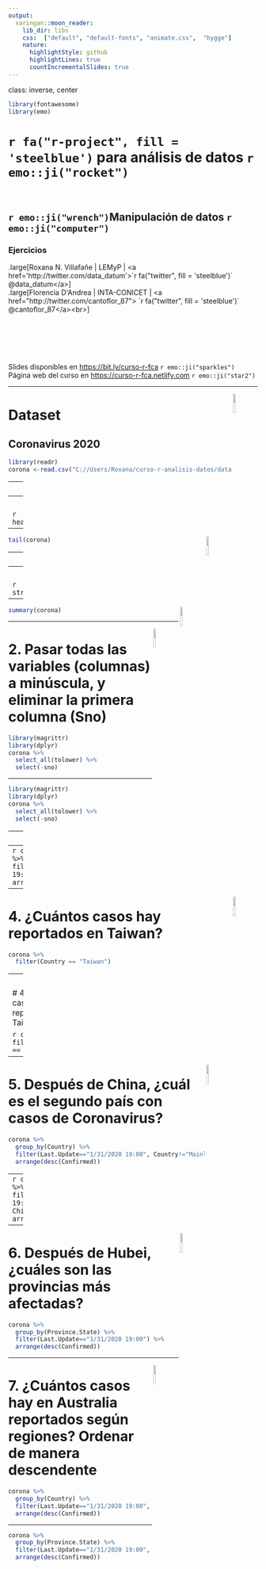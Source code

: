```yaml
---
output:
  xaringan::moon_reader:
    lib_dir: libs
    css:  ["default", "default-fonts", "animate.css",  "hygge"]
    nature:
      highlightStyle: github
      highlightLines: true
      countIncrementalSlides: true
---
```

class: inverse, center
```r
library(fontawesome)
library(emo)
```

# `r fa("r-project", fill = 'steelblue')`  para análisis de datos `r emo::ji("rocket")`<br> <br> 

## `r emo::ji("wrench")`Manipulación de datos `r emo::ji("computer")` 
### Ejercicios

.large[Roxana N. Villafañe | LEMyP | <a href='http://twitter.com/data_datum'>`r fa("twitter", fill = 'steelblue')` @data_datum</a>] <br> 
.large[Florencia D'Andrea | INTA-CONICET | <a href="http://twitter.com/cantoflor_87"> `r fa("twitter", fill = 'steelblue')` @cantoflor_87</a><br>] 


<br><br><br><br><br> Slides disponibles en <https://bit.ly/curso-r-fca> `r emo::ji("sparkles")`
<br> Página web del curso en <https://curso-r-fca.netlify.com> `r emo::ji("star2")`

---

<img src="C://Users/Roxana/curso-r-analisis-datos/img/hex-dplyr.png" width="10%" align="right" />

# Dataset 

## Coronavirus 2020

```r
library(readr)
corona <-read.csv("C://Users/Roxana/curso-r-analisis-datos/data/2019_nCov_data.csv")
```
---
<img src="C://Users/Roxana/curso-r-analisis-datos/img/hex-dplyr.png" width="10%" align="right" />

# 1. Realizamos un análasis exploratorio con las funciones útiles que vimos.

### head()
### tail()
### glimpse()
### str()
### summary()

---
<img src="C://Users/Roxana/curso-r-analisis-datos/img/hex-dplyr.png" width="10%" align="right" />

```r
head(corona)
```

---
<img src="C://Users/Roxana/curso-r-analisis-datos/img/hex-dplyr.png" width="10%" align="right" />

```r
tail(corona)
```

---
<img src="C://Users/Roxana/curso-r-analisis-datos/img/hex-dplyr.png" width="10%" align="right" />

```r
library(dplyr)
glimpse(corona)
```

---
<img src="C://Users/Roxana/curso-r-analisis-datos/img/hex-dplyr.png" width="10%" align="right" />

```r
str(corona)
```

---

<img src="C://Users/Roxana/curso-r-analisis-datos/img/hex-dplyr.png" width="10%" align="right" />

```r
summary(corona)
```


---

<img src="C://Users/Roxana/curso-r-analisis-datos/img/hex-dplyr.png" width="10%" align="right" />

# 2. Pasar todas las variables (columnas) a minúscula, y eliminar la primera columna (Sno)

```r
library(magrittr)
library(dplyr)
corona %>%
  select_all(tolower) %>%
  select(-sno)
```


---

```r
library(magrittr)
library(dplyr)
corona %>%
  select_all(tolower) %>%   
  select(-sno)
```


---
<img src="C://Users/Roxana/curso-r-analisis-datos/img/hex-dplyr.png" width="10%" align="right" />

# 3. ¿Cuáles son los lugares con más coronavirus reportados a la fecha? 

```r
corona %>%
  group_by(Country) %>%
  filter(Last.Update=="1/31/2020 19:00") %>%
  arrange(desc(Confirmed))
```


---
```r
corona %>%
  group_by(Country) %>%
  filter(Last.Update=="1/31/2020 19:00") %>%
  arrange(desc(Confirmed))
```

---

<img src="C://Users/Roxana/curso-r-analisis-datos/img/hex-dplyr.png" width="10%" align="right" />

# 4. ¿Cuántos casos hay reportados en Taiwan?

```r
corona %>%
  filter(Country == "Taiwan")
```



---
<img src="C://Users/Roxana/curso-r-analisis-datos/img/hex-dplyr.png" width="10%" align="right" />

# 4. ¿Cuántos casos hay reportados en Taiwan?

```r
corona %>%
  filter(Country == "Taiwan")
```


---

<img src="C://Users/Roxana/curso-r-analisis-datos/img/hex-dplyr.png" width="10%" align="right" />

# 5. Después de China, ¿cuál es el segundo país con casos de Coronavirus?

```r
corona %>%
  group_by(Country) %>%
  filter(Last.Update=="1/31/2020 19:00", Country!="Mainland China")%>%
  arrange(desc(Confirmed))
```




---
```r
corona %>%
  group_by(Country) %>%
  filter(Last.Update=="1/31/2020 19:00", Country!="Mainland China")%>%
  arrange(desc(Confirmed))
```

---

<img src="C://Users/Roxana/curso-r-analisis-datos/img/hex-dplyr.png" width="10%" align="right" />

# 6. Después de Hubei, ¿cuáles son las provincias más afectadas?

```r
corona %>%
  group_by(Province.State) %>%
  filter(Last.Update=="1/31/2020 19:00") %>%
  arrange(desc(Confirmed))
```


---

<img src="C://Users/Roxana/curso-r-analisis-datos/img/hex-dplyr.png" width="10%" align="right" />

# 7. ¿Cuántos casos hay en Australia reportados según regiones? Ordenar de manera descendente

```r
corona %>%
  group_by(Country) %>%
  filter(Last.Update=="1/31/2020 19:00", Country=="Australia") %>%
  arrange(desc(Confirmed))
```

---

```r
corona %>%
  group_by(Province.State) %>%
  filter(Last.Update=="1/31/2020 19:00", Country=="Australia") %>%
  arrange(desc(Confirmed))
```


